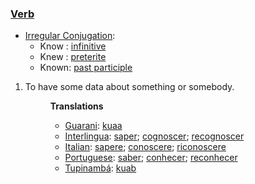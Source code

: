 ===[[Verb]]===
*[[Irregular Conjugation]]:
**Know : [[infinitive]]
**Knew : [[preterite]] 
**Known: [[past participle]]
#To have some data about something or somebody.
#:'''Translations'''
#:*[[Guarani]]: [[kuaa]]
#:*[[Interlingua]]: [[saper]]; [[cognoscer]]; [[recognoscer]]
#:*[[Italian]]: [[sapere]]; [[conoscere]]; [[riconoscere]]
#:*[[Portuguese]]: [[saber]]; [[conhecer]]; [[reconhecer]]
#:*[[Tupinambá]]: [[kuab]]